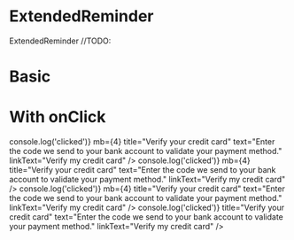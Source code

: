 
<Meta title="Components/ExtendedReminder" component={ExtendedReminder} />

# ExtendedReminder

<Description>
  ExtendedReminder //TODO:
</Description>

# Basic

<Canvas isColumn>
  <Story name="warning">
    <ExtendedReminder
      variant="warning"
      icon="alert"
      badgeText="10 days remaining"
      to="/"
      mb={4}
      title="Verify your credit card"
      text="Enter the code we send to your bank account to validate your payment method."
      linkText="Verify my credit card"
    />
  </Story>
  <Story name="error">
    <ExtendedReminder
      variant="error"
      icon="lock"
      badgeText="10 days remaining"
      to="/"
      mb={4}
      title="Verify your credit card"
      text="Enter the code we send to your bank account to validate your payment method."
      linkText="Verify my credit card"
    />
  </Story>
  <Story name="info">
    <ExtendedReminder
      variant="info"
      icon="check"
      badgeText="10 days remaining"
      to="/"
      mb={4}
      title="Verify your credit card"
      text="Enter the code we send to your bank account to validate your payment method."
      linkText="Verify my credit card"
    />
  </Story>
  <Story name="success">
    <ExtendedReminder
      variant="success"
      icon="checkbox-marked-circle-outline"
      badgeText="SUCCESS"
      to="/"
      title="Your ID have been verified"
      text="You now have a Build level account. The Build level allows you to order any type of resources and scale your project as it grows."
      linkText="Learn more about Build Level"
    />
  </Story>
</Canvas>

# With onClick

<Canvas isColumn>
  <Story name="on-click-warning">
    <ExtendedReminder
      variant="warning"
      icon="alert"
      badgeText="10 days remaining"
      onClick={() => console.log('clicked')}
      mb={4}
      title="Verify your credit card"
      text="Enter the code we send to your bank account to validate your payment method."
      linkText="Verify my credit card"
    />
  </Story>
  <Story name="on-click-error">
    <ExtendedReminder
      variant="error"
      icon="lock"
      badgeText="10 days remaining"
      onClick={() => console.log('clicked')}
      mb={4}
      title="Verify your credit card"
      text="Enter the code we send to your bank account to validate your payment method."
      linkText="Verify my credit card"
    />
  </Story>
  <Story name="on-click-info">
    <ExtendedReminder
      variant="info"
      icon="check"
      badgeText="10 days remaining"
      onClick={() => console.log('clicked')}
      mb={4}
      title="Verify your credit card"
      text="Enter the code we send to your bank account to validate your payment method."
      linkText="Verify my credit card"
    />
  </Story>
  <Story name="on-click-success">
    <ExtendedReminder
      variant="success"
      icon="check"
      badgeText="10 days remaining"
      onClick={() => console.log('clicked')}
      title="Verify your credit card"
      text="Enter the code we send to your bank account to validate your payment method."
      linkText="Verify my credit card"
    />
  </Story>
</Canvas>

